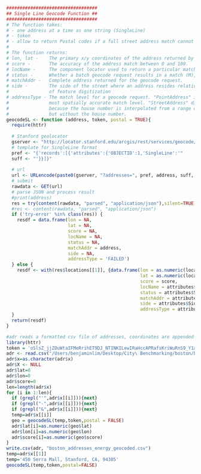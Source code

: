 ```r
##################################
## Single Line Geocode Function ##
##################################
# The function takes:
# - one address at a time as one string (SingleLine)
# - token
# - allow to return Postal codes if a full street address match cannot be found (default is TRUE)
#
# The function returns:
# lon, lat -    The primary x/y coordinates of the address returned by the geocoding service in WGS84 
# score -       The accuracy of the address match between 0 and 100.
# locName -     The component locator used to return a particular match result
# status -      Whether a batch geocode request results in a match (M), tie (T), or unmatch (U)
# matchAddr -   Complete address returned for the geocode request.
# side -        The side of the street where an address resides relative to the direction 
#               of feature digitization
# addressType - The match level for a geocode request. "PointAddress" is typically the 
#               most spatially accurate match level. "StreetAddress" differs from PointAddress 
#               because the house number is interpolated from a range of numbers. "StreetName" is similar,
#               but without the house number.
geocodeSL <- function (address, token, postal = TRUE){
  require(httr)
  
  # Stanford geolocator
  gserver <- "http://locator.stanford.edu/arcgis/rest/services/geocode/Composite_NorthAmerica/GeocodeServer/geocodeAddresses"
  # template for SingleLine format
  pref <- "{'records':[{'attributes':{'OBJECTID':1,'SingleLine':'"
  suff <- "'}}]}"
  
  # url
  url <- URLencode(paste0(gserver, "?addresses=", pref, address, suff, "&token=", token, ifelse(postal, "&f=json", "&f=json&category=Address")))
  # submit
  rawdata <- GET(url)
  # parse JSON and process result
  #print(address)
  res = try(content(rawdata, "parsed", "application/json"),silent=TRUE)
  #res <- content(rawdata, "parsed", "application/json")
  if ('try-error' %in% class(res)) {
    resdf = data.frame(lon = NA,
                       lat = NA,
                       score = NA, 
                       locName = NA,
                       status = NA,
                       matchAddr = address,
                       side = NA,
                       addressType = 'FAILED')
  } else {
    resdf <- with(res$locations[[1]], {data.frame(lon = as.numeric(location$x),
                                                  lat = as.numeric(location$y),
                                                  score = score, 
                                                  locName = attributes$Loc_name,
                                                  status = attributes$Status,
                                                  matchAddr = attributes$Match_addr,
                                                  side = attributes$Side,
                                                  addressType = attributes$Addr_type)})
  }
  return(resdf)
}


```


```r
#adr reads a formatted csv file of addresses, coordinates are appended to it line by line
library(httr)
token = 'oSlsZ_jjZOuWtaIFMeRrihET9DJ_NTINKILewIRaHccAPRafsKriWuRnS9_Y1acb'
adr <- read.csv("/Users/benjaminlim/Desktop/City\ Benchmarking/boston/boston_addresses_energy.csv")
adr$x=as.character(adr$x)
adr$X <- NULL
adr$lat=0
adr$lon=0
adr$score=0
len=length(adr$x)
for (i in 1:len){
  if (grepl("'",adr$x[[i]])){next}
  if (grepl("-",adr$x[[i]])){next}
  if (grepl("&",adr$x[[i]])){next}
  temp=adr$x[[i]]
  geo = geocodeSL(temp,token,postal = FALSE)
  adr$lat[i]=as.numeric(geo$lat)
  adr$lon[i]=as.numeric(geo$lon)
  adr$score[i]=as.numeric(geo$score)
}
write.csv(adr, "boston_addresses_energy_geocoded.csv")
temp=adr$x[[1]]
temp='450 Serra Mall, Stanford, CA, 94305'
geocodeSL(temp,token,postal=FALSE)
```


